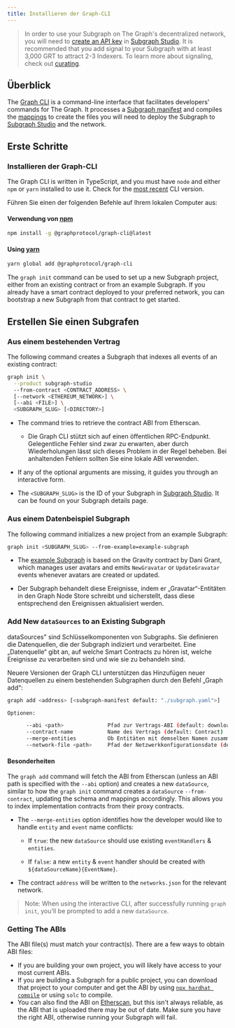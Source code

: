 ```yaml
---
title: Installieren der Graph-CLI
---
```


> In order to use your Subgraph on The Graph's decentralized network, you will need to [create an API key](/resources/subgraph-studio-faq/#2-how-do-i-create-an-api-key) in [Subgraph Studio](https://thegraph.com/studio/apikeys/). It is recommended that you add signal to your Subgraph with at least 3,000 GRT to attract 2-3 Indexers. To learn more about signaling, check out [curating](/resources/roles/curating/).

## Überblick

The [Graph CLI](https://github.com/graphprotocol/graph-tooling/tree/main/packages/cli) is a command-line interface that facilitates developers' commands for The Graph. It processes a [Subgraph manifest](/subgraphs/developing/creating/subgraph-manifest/) and compiles the [mappings](/subgraphs/developing/creating/assemblyscript-mappings/) to create the files you will need to deploy the Subgraph to [Subgraph Studio](https://thegraph.com/studio/) and the network.

## Erste Schritte

### Installieren der Graph-CLI

The Graph CLI is written in TypeScript, and you must have `node` and either `npm` or `yarn` installed to use it. Check for the [most recent](https://github.com/graphprotocol/graph-tooling/releases?q=%40graphprotocol%2Fgraph-cli&expanded=true) CLI version.

Führen Sie einen der folgenden Befehle auf Ihrem lokalen Computer aus:

#### Verwendung von [npm](https://www.npmjs.com/)

```bash
npm install -g @graphprotocol/graph-cli@latest
```

#### Using [yarn](https://yarnpkg.com/)

```bash
yarn global add @graphprotocol/graph-cli
```

The `graph init` command can be used to set up a new Subgraph project, either from an existing contract or from an example Subgraph. If you already have a smart contract deployed to your preferred network, you can bootstrap a new Subgraph from that contract to get started.

## Erstellen Sie einen Subgrafen

### Aus einem bestehenden Vertrag

The following command creates a Subgraph that indexes all events of an existing contract:

```sh
graph init \
  --product subgraph-studio
  --from-contract <CONTRACT_ADDRESS> \
  [--network <ETHEREUM_NETWORK>] \
  [--abi <FILE>] \
  <SUBGRAPH_SLUG> [<DIRECTORY>]
```

- The command tries to retrieve the contract ABI from Etherscan.
  - Die Graph CLI stützt sich auf einen öffentlichen RPC-Endpunkt. Gelegentliche Fehler sind zwar zu erwarten, aber durch Wiederholungen lässt sich dieses Problem in der Regel beheben. Bei anhaltenden Fehlern sollten Sie eine lokale ABI verwenden.

- If any of the optional arguments are missing, it guides you through an interactive form.

- The `<SUBGRAPH_SLUG>` is the ID of your Subgraph in [Subgraph Studio](https://thegraph.com/studio/). It can be found on your Subgraph details page.

### Aus einem Datenbeispiel Subgraph

The following command initializes a new project from an example Subgraph:

```sh
graph init <SUBGRAPH_SLUG> --from-example=example-subgraph
```

- The [example Subgraph](https://github.com/graphprotocol/example-subgraph) is based on the Gravity contract by Dani Grant, which manages user avatars and emits `NewGravatar` or `UpdateGravatar` events whenever avatars are created or updated.

- Der Subgraph behandelt diese Ereignisse, indem er „Gravatar“-Entitäten in den Graph Node Store schreibt und sicherstellt, dass diese entsprechend den Ereignissen aktualisiert werden.

### Add New `dataSources` to an Existing Subgraph

dataSources" sind Schlüsselkomponenten von Subgraphs. Sie definieren die Datenquellen, die der Subgraph indiziert und verarbeitet. Eine „Datenquelle“ gibt an, auf welche Smart Contracts zu hören ist, welche Ereignisse zu verarbeiten sind und wie sie zu behandeln sind.

Neuere Versionen der Graph CLI unterstützen das Hinzufügen neuer Datenquellen zu einem bestehenden Subgraphen durch den Befehl „Graph add“:

```sh
graph add <address> [<subgraph-manifest default: "./subgraph.yaml">]

Optionen:

      --abi <path>              Pfad zur Vertrags-ABI (default: download from Etherscan)
      --contract-name           Name des Vertrags (default: Contract)
      --merge-entities          Ob Entitäten mit demselben Namen zusammengeführt werden sollen (default: false)
      --network-file <path>     Pfad der Netzwerkkonfigurationsdate (default: "./networks.json")
```

#### Besonderheiten

The `graph add` command will fetch the ABI from Etherscan (unless an ABI path is specified with the `--abi` option) and creates a new `dataSource`, similar to how the `graph init` command creates a `dataSource` `--from-contract`, updating the schema and mappings accordingly. This allows you to index implementation contracts from their proxy contracts.

- The `--merge-entities` option identifies how the developer would like to handle `entity` and `event` name conflicts:
  - If `true`: the new `dataSource` should use existing `eventHandlers` & `entities`.

  - If `false`: a new `entity` & `event` handler should be created with `${dataSourceName}{EventName}`.

- The contract `address` will be written to the `networks.json` for the relevant network.

> Note: When using the interactive CLI, after successfully running `graph init`, you'll be prompted to add a new `dataSource`.

### Getting The ABIs

The ABI file(s) must match your contract(s). There are a few ways to obtain ABI files:

- If you are building your own project, you will likely have access to your most current ABIs.
- If you are building a Subgraph for a public project, you can download that project to your computer and get the ABI by using [`npx hardhat compile`](https://hardhat.org/hardhat-runner/docs/guides/compile-contracts#compiling-your-contracts) or using `solc` to compile.
- You can also find the ABI on [Etherscan](https://etherscan.io/), but this isn't always reliable, as the ABI that is uploaded there may be out of date. Make sure you have the right ABI, otherwise running your Subgraph will fail.
